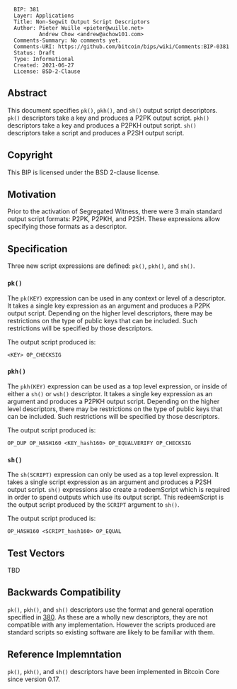 <pre>
  BIP: 381
  Layer: Applications
  Title: Non-Segwit Output Script Descriptors
  Author: Pieter Wuille <pieter@wuille.net>
          Andrew Chow <andrew@achow101.com>
  Comments-Summary: No comments yet.
  Comments-URI: https://github.com/bitcoin/bips/wiki/Comments:BIP-0381
  Status: Draft
  Type: Informational
  Created: 2021-06-27
  License: BSD-2-Clause
</pre>

==Abstract==

This document specifies <tt>pk()</tt>, <tt>pkh()</tt>, and <tt>sh()</tt> output script descriptors.
<tt>pk()</tt> descriptors take a key and produces a P2PK output script.
<tt>pkh()</tt> descriptors take a key and produces a P2PKH output script.
<tt>sh()</tt> descriptors take a script and produces a P2SH output script.

==Copyright==

This BIP is licensed under the BSD 2-clause license.

==Motivation==

Prior to the activation of Segregated Witness, there were 3 main standard output script formats: P2PK, P2PKH, and P2SH.
These expressions allow specifying those formats as a descriptor.

==Specification==

Three new script expressions are defined: <tt>pk()</tt>, <tt>pkh()</tt>, and <tt>sh()</tt>.

===<tt>pk()</tt>===

The <tt>pk(KEY)</tt> expression can be used in any context or level of a descriptor.
It takes a single key expression as an argument and produces a P2PK output script.
Depending on the higher level descriptors, there may be restrictions on the type of public keys that can be included.
Such restrictions will be specified by those descriptors.

The output script produced is:
<pre>
<KEY> OP_CHECKSIG
</pre>

===<tt>pkh()</tt>===

The <tt>pkh(KEY)</tt> expression can be used as a top level expression, or inside of either a <tt>sh()</tt> or <tt>wsh()</tt> descriptor.
It takes a single key expression as an argument and produces a P2PKH output script.
Depending on the higher level descriptors, there may be restrictions on the type of public keys that can be included.
Such restrictions will be specified by those descriptors.

The output script produced is:
<pre>
OP_DUP OP_HASH160 <KEY_hash160> OP_EQUALVERIFY OP_CHECKSIG
</pre>

===<tt>sh()</tt>===

The <tt>sh(SCRIPT)</tt> expression can only be used as a top level expression.
It takes a single script expression as an argument and produces a P2SH output script.
<tt>sh()</tt> expressions also create a redeemScript which is required in order to spend outputs which use its output script.
This redeemScript is the output script produced by the <tt>SCRIPT</tt> argument to <tt>sh()</tt>.

The output script produced is:
<pre>
OP_HASH160 <SCRIPT_hash160> OP_EQUAL
</pre>

==Test Vectors==

TBD

==Backwards Compatibility==

<tt>pk()</tt>, <tt>pkh()</tt>, and <tt>sh()</tt> descriptors use the format and general operation specified in [[bip-0380.mediawiki|380]].
As these are a wholly new descriptors, they are not compatible with any implementation.
However the scripts produced are standard scripts so existing software are likely to be familiar with them.

==Reference Implemntation==

<tt>pk()</tt>, <tt>pkh()</tt>, and <tt>sh()</tt> descriptors have been implemented in Bitcoin Core since version 0.17.
